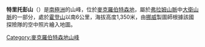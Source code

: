 {{coord|67|59|S|62|29|E|display=title}}

'''特里托彭山'''（{{lang-en|Mount Tritoppen}}）是[[南極洲|南極洲]]的山峰，位於[[麥克羅伯特森地|麥克羅伯特森地]]，屬於[[弗拉姆山脈|弗拉姆山脈]]中[[大衛山脈|大衛山脈]]的一部分，處於[[霍登山|霍登山]]以南6公里，海拔高度1,350米，由[[挪威|挪威]]製圖師根據該國探險隊的空中照片繪入地圖。

{{DEFAULTSORT:Mount Tritoppen}}
[[Category:麥克羅伯特森地山峰|Category:麥克羅伯特森地山峰]]


{{MacRobertsonLand-geo-stub}}